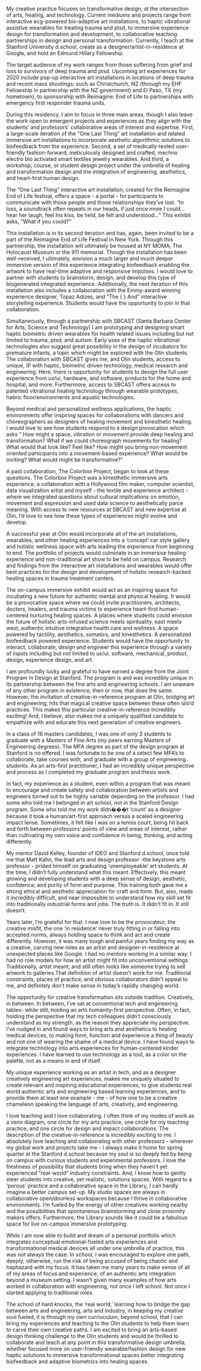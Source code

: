 My creative practice focuses on transformative design, at the intersection of arts, healing, and technology. Current mediums and projects range from interactive ecg-powered bio-adaptive art installations, to haptic vibrational assistive wearables for treating trauma and ptsd, to immersive experience design for transformation and development, to collaborative teaching partnerships in design and personal transformation. Currently, I teach at the Stanford University d.school, create as a designer/artist-in-residence at Google, and hold an Edmund Hillary Fellowship. 

The target audience of my work ranges from those suffering from grief and loss to survivors of deep trauma and ptsd. Upcoming art experiences for 2020 include pop-up interactive art installations in locations of deep trauma and recent mass shootings: such as Christchurch, NZ (through my EHF Fellowship in partnership with the NZ government) and El Paso, TX (my hometown), to sponsorship with Reimagine: End of Life to partnerships with emergency first responder trauma units. 

During this residency, I aim to focus in three main areas, though I also leave the work open to emergent projects and experiences as they align with the students’ and professors’ collaborative areas of interest and expertise. First, a large-scale iteration of the “One Last Thing” art installation and related immersive art installations to incorporate aesthetic algorithmic solutions to biofeedback from the experience. Second, a set of medically-tested user-friendly fashion-forward, meticulously designed and crafted, mechno electro bio activated smart textiles jewelry wearables. And third, a workshop, course, or student design project under the umbrella of healing and transformation design and the integration of engineering, aesthetics, and heart-first human design. 

The “One Last Thing” interactive art installation, created for the Reimagine End of Life festival, offers a space - a portal -  for participants to communicate with those people and those relationships they’ve lost. “In loss, a soundtrack often repeats in our heads, if just once more I could… hear her laugh, feel his kiss, be held, be felt and understood…” This exhibit asks, “What if you could?”  

This installation is in its second iteration and has, again, been invited to be a part of the Reimagine End of Life Festival in New York. Through this partnership, the installation will ultimately be housed at NY MOMA, The Holocaust Museum or the 911 memorial. Though the installation has been well-received, I ultimately, envision a much larger and much deeper immersive version of this experience integrating biofeedback enabling the artwork to have real-time adaptive and responsive impulses. I would love to partner with students to brainstorm, design, and develop this type of biogenerated integrated experience. Additionally, the next iteration of this installation also includes a collaboration with the Emmy-award winning experience designer, Topaz Adizes, and “The {   } And” interactive storytelling experience. Students would have the opportunity to join in that collaboration.

Simultaneously, through a partnership with SBCAST (Santa Barbara Center for Arts, Science and Technology) I am prototyping and designing smart haptic biometric driven wearables for health related issues including but not limited to trauma, ptsd, and autism. Early uses of the haptic vibrational technologies also suggest great possibility in the design of incubators for premature infants, a topic which might be explored with the Olin students. The collaboration with SBCAST gives me, and Olin students, access to unique, IP with haptic, biometric driven technology, medical research and engineering. Here, there is opportunity for students to design the full user experience from ux/ui, hardware, and software, products for the home and hospital, and more. Furthermore, access to SBCAST offers access to patented vibrational healing technology through wearable prototypes, habric floor/environments and aquatic technologies. 

Beyond medical and personalized wellness applications, the haptic environments offer inspiring spaces for collaborations with dancers and choreographers as designers of healing movement and kinesthetic healing. I would love to see how students respond to a design provocation which asks “ How might a space, vibration or movement provide deep healing and transformation? What if we could choreograph movements for healing? What would that look like? Feel like? How might you bring non-movement oriented participants into a movement-based experience? What would be inviting? What would might be transformative?” 

A past collaboration, The Colorbox Project, began to look at these questions. The Colorbox Project was a kinesthetic immersive arts experience, a collaboration with a Hollywood film maker, computer scientist, data visualization artist and myself - the textile and experience architect -  where we integrated questions about cultural implications on emotion, movement and expression and used data science to aesthetically parce meaning. With access to new resources at SBCAST and new expertise at Olin, I’d love to see how these types of experiences might evolve and develop.

A successful year at Olin would incorporate all of the art installations, wearables, and other healing experiences into a ‘concept’ car style gallery and holistic wellness space with arts leading the experience from beginning to end. The portfolio of projects would culminate in an immersive healing experience and non-traditional art show to be held on campus. Research and findings from the interactive art installations and wearables would offer best practices for the design and development of holistic research-backed healing spaces in trauma treatment centers. 

The on-campus immersive exhibit would act as an inspiring space for incubating a new future for authentic mental and physical healing. It would be a provocative space where we could invite practitioners, architects, doctors, healers, and trauma victims to experience heart-first human-centered nurturing healing spaces. A places where students could envision the future of holistic arts-infused science meets spirituality, east meets west, authentic intuitive integrative health care and wellness. A space powered by tactility, aesthetics, somatics, and kinesthetics. A personalized biofeedback powered experience. Students would have the opportunity to interact, collaborate, design and engineer this experience through a variety of inputs including but not limited to ux/ui, software, mechanical, product, design, experience design, and art.

I am profoundly lucky and grateful to have earned a degree from the Joint Program in Design at Stanford. The program is and was incredibly unique in its partnership between the fine arts and engineering schools. I am unaware of any other program in existence, then or now, that does the same. However, the invitation of creative-in-reference program at Olin, bridging art and engineering, hits that magical creative space between these often silo’d practices. This makes this particular creative-in-reference incredibly exciting! And, I believe, also makes me a uniquely qualified candidate to empathize with and educate this next generation of creative engineers.
  
In a class of 16 masters candidates,  I was one of only 3 students to graduate with a Masters of Fine Arts (my peers earning Masters of Engineering degrees). The MFA degree as part of the design program at Stanford is no offered. I was fortunate to be one of a select few MFA’s to collaborate, take courses with, and graduate with a group of engineering students. As an arts-first practitioner, I had an incredibly unique perspective and process as I completed my graduate program and thesis work. 

In fact, my experience as a student, even within a program that was meant to encourage and create safety and collaboration between artists and engineers turned out to be highly variable depending on the professor. I had some who told me I belonged in art school, not in the Stanford Design program. Some who told me my work didn���t ‘count’ as a designer because it took a human/art-first approach versus a scaled engineering impact lense. Sometimes, it felt like I was on a tennis court, being hit back and forth between professors’ points of view and areas of interest, rather than cultivating my own voice and confidence in being, thinking, and acting differently. 

My mentor David Kelley, founder of IDEO and Stanford d.school, once told me that Matt Kahn, the lead arts and design professor -the keystone arts professor - prided himself on graduating ‘unemployeable’ art students. At the time, I didn’t fully understand what this meant. Effectively, this meant growing and developing students with a deep sense of design, aesthetic, confidence, and purity of form and purpose. This training both gave me a strong ethical and aesthetic appreciation for craft and form. But, also, made it incredibly difficult, and near impossible to understand how my skill set fit into traditionally industrial forms and jobs. The truth is. It didn’t fit in. It still doesn’t. 

Years later, I’m grateful for that. I now love to be the provocateur, the creative misfit, the one ‘in residence’ never truly fitting in or falling into accepted norms, always holding space to think and act and create differently. However, it was many tough and painful years finding my way as a creative, carving new roles as an artist and designer-in-residence at unexpected places like Google. I had no mentors working in a similar way. I had no role models for how an artist might fit into unconventional settings. Traditionally, artist meant, and still often looks like someone trying to sell artwork to galleries.That definition of artist doesn’t work for me. Traditional constraints, places of practice, and obvious collaborators didn’t appeal to me, and definitely don’t make sense in today’s rapidly changing world. 

The opportunity for creative transformation sits outside tradition. Creatively, in between. In between, I’ve sat at conventional tech and engineering tables- while still, holding an arts humanity-first perspective. Often, in fact, holding the perspective that my tech colleagues didn’t consciously understand as my strength, as the reason they appreciate my perspective. I’ve nudged in and found ways to bring arts and aesthetics to healing medical devices, to making form, function and experience a thing of beauty and not one of wearing the shame of a medical device. I have found ways to integrate technology into arts experiences for human-centered kinder experiences. I have learned to use technology as a tool, as a color on the palette, not as a means in and of itself. 

My unique experience working as an artist in tech, and as a designer creatively engineering art experiences, makes me uniquely situated to create relevant and inspiring educational experiences, to give students real world authentic arts and engineering based learning experiences, and to provide them at least one example - me - of how one to be a creative chameleon speaking the language of arts, creativity, and engineering. 

I love teaching and I love collaborating. I often think of my modes of work as a venn diagram, one circle for my arts practice, one circle for my teaching practice, and one circle for design and impact collaborations. The description of the creative-in-reference is incredibly exciting to me. I absolutely love teaching and collaborating with other professors - wherever my global work and projects take me - I always make it home for spring quarter at the Stanford d.school because my soul is so deeply fed by being on campus with curious students and experimental professors. I love the freshness of possibility that students bring when they haven’t yet experienced “real-world” industry constraints. And, I know how to gently steer students into creative, yet realistic, solutions spaces. With regard to a ‘porous’ practice and a collaborative space in the Library, I can hardly imagine a better campus set-up. My studio spaces are always in collaborative open/doorless workspaces because I thrive in collaborative environments. I’m fueled by the energy of other creatives working nearby and the possibilities that spontaneous brainstorming and close proximity makers offers. Furthermore, the Library sounds like it could be a fabulous space for live on-campus immersive prototyping. 

While I am now able to build and dream of a personal portfolio which integrates conceptual emotional-fueled arts experiences and transformational medical devices all under one umbrella of practice, this was not always the case. In school, I was encouraged to explore one path, deeply; otherwise, run the risk of being accused of being chaotic and haphazard with my focus. It has taken me many years to make sense of all of my areas of focus and experience, of an authentic arts integration beyond a museum setting. I wasn’t given many examples of how arts worked in collaboration with engineering, not once I left school. Not once I started applying to traditional roles. 

The school of hard knocks, the ‘real world,’ learning how to bridge the gap between arts and engineering, arts and industry, in keeping my creative soul fueled, it is through my own curriuculum, beyond school, that I can bring my experiences and teaching to the Olin students to help them learn to carve their own creative paths. I am excited to bring an arts-based design thinking challenge to the Olin students and would be thrilled to collaborate and teach at any point in this transformative design umbrella, whether focused more on user-friendly wearable/fashion design for new haptic solutions to immersive transformational spaces better integrating biofeedback and adaptive biometrics into healing spaces.
